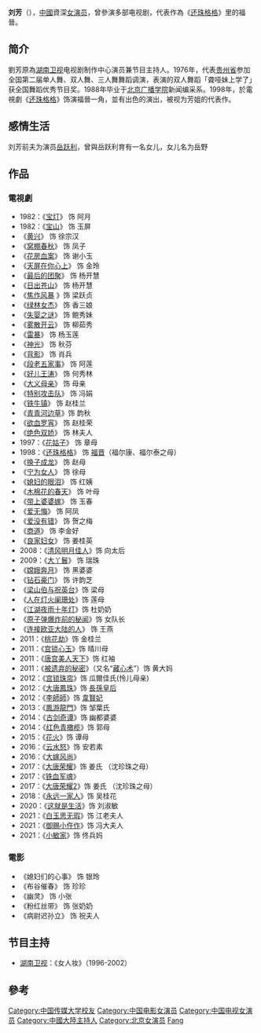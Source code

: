 {{Otheruses|刘芳}}
{{BLP unsourced|time=2020-04-10T00:44:07+00:00}}
{{藝人         
| 姓名 = 刘芳
| 類型 = 女演員
| 圖片 = 
| 圖片尺寸 = 
| 圖片簡介 = 
| 原名 = 
| 羅馬拼音 = Liu Fang
| 綽號 = 芳姐、劉芳姐
| 國籍 = {{PRC}}
| 籍贯 = {{CHN}}[[北京|北京]]
| 民族 = [[漢族|漢族]]
| 出生日期 = {{birth_date_and_age|1960|7|10}}
| 出生地點 = {{CHN}}
| 配偶 = [[岳跃利|岳跃利]]（已离异）
| 教育程度 = [[北京广播学院|北京广播学院]]
| 音樂類型 = 
| 職業 = [[演員|演員]]、[[主持|主持]]
| 唱片公司 = 
| 經紀公司 = [[欢瑞世纪|欢瑞世纪]]
| 相關團體 = 
| 網站 = 
| 代表作 = 《[[還珠格格|還珠格格]]》<br>《[[宁为女人|宁为女人]]》<br>《[[爱没有错|爱没有错]]》
| imdb = 6814573
}}
'''刘芳'''（{{bd|1960年|7月10日}}），[[中國|中國]]資深[[女演员|女演员]]，曾參演多部电视剧，代表作為《[[还珠格格|还珠格格]]》里的福晉。

==简介==
劉芳原為[[湖南卫视|湖南卫视]]电视剧制作中心演员兼节目主持人。1976年，代表[[贵州省|贵州省]]参加全国第二届单人舞、双人舞、三人舞舞蹈调演，表演的双人舞蹈「聋哑妹上学了」获全国舞蹈优秀节目奖。1988年毕业于[[北京广播学院|北京广播学院]]新闻编采系。1998年，於電視劇《[[还珠格格|还珠格格]]》饰演福晉一角，並有出色的演出，被视为芳姐的代表作。

==感情生活==
刘芳前夫为演员[[岳跃利|岳跃利]]，曾與岳跃利育有一名女儿，女儿名为岳野

==作品==
===電視劇===
*1982：《[[宝灯|宝灯]]》 饰 阿月
*1982：《[[宝山_(電視劇)|宝山]]》 饰 玉屏
*《[[黄兴|黄兴]]》 饰 徐宗汉
*《[[窝棚春秋|窝棚春秋]]》 饰 凤子
*《[[花房血案|花房血案]]》 饰 谢小玉
*《[[天屏在你心上|天屏在你心上]]》 饰 金玲
*《[[最后的团聚|最后的团聚]]》 饰 杨开慧
*《[[日出苍山|日出苍山]]》 饰 杨开慧
*《[[焦作风暴|焦作风暴]] 》饰 梁跃贞
*《[[绿林女杰|绿林女杰]]》 饰 香三娘
*《[[失婴之谜|失婴之谜]]》 饰 鲍秀妹
*《[[雾散开云|雾散开云]]》 饰 柳茹秀
*《[[雷暴|雷暴]]》 饰 杨玉莲
*《[[神光|神光]]》 饰 秋芬
*《[[背影|背影]]》 饰 肖兵
*《[[段老五家事|段老五家事]]》 饰 阿莲
*《[[好儿王涛|好儿王涛]]》 饰 何秀林
*《[[大义母亲|大义母亲]]》 饰 母亲
*《[[特别攻击队|特别攻击队]]》 饰 冯娟
*《[[铁牛镇|铁牛镇]]》 饰 赵桂兰
*《[[青青河边草|青青河边草]]》饰 韵秋
*《[[欲血罗宵|欲血罗宵]]》 饰 赵桂荣
*《[[绝色双娇|绝色双娇]]》 饰 林夫人
*1997：《[[花姑子|花姑子]]》 饰 章母
*1998：《[[还珠格格|还珠格格]]》 饰 [[福晋|福晋]]（福尔康、福尔泰之母）
*《[[换子成龙|换子成龙]]》 饰 赵母
*《[[宁为女人|宁为女人]]》 饰 徐母
*《[[媳妇的眼泪|媳妇的眼泪]]》 饰 红姨
*《[[木棉花的春天|木棉花的春天]]》 饰 叶母
*《[[带上婆婆嫁|带上婆婆嫁]]》 饰 玉春
*《[[爱无悔|爱无悔]]》 饰 阿凤
*《[[爱没有错|爱没有错]]》 饰 贺之梅
*《[[商道|商道]]》 饰 李金好
*《[[良家妇女|良家妇女]]》 饰 姜桂英
*2008：《[[清风明月佳人|清风明月佳人]]》饰 向太后
*2009：《[[大丫鬟|大丫鬟]]》 饰 瑞珠
*《[[嫦娥奔月|嫦娥奔月]]》 饰 黑婆婆
*《[[钻石豪门|钻石豪门]]》 饰 许韵芝
*《[[梁山伯与祝英台|梁山伯与祝英台]]》饰 梁母
*《[[人在灯火阑珊处|人在灯火阑珊处]]》饰 莲母
*《[[江湖夜雨十年灯|江湖夜雨十年灯]]》饰 杜奶奶
*《[[原子弹爆炸前的秘闻|原子弹爆炸前的秘闻]]》饰 女队长
*《[[连接欧亚大陆的人|连接欧亚大陆的人]]》 饰 王燕
*2011：《[[桃花劫|桃花劫]]》饰 金桂兰
*2011：《[[宫锁心玉|宫锁心玉]]》饰 晴川母
*2011：《[[唐宫美人天下|唐宫美人天下]]》饰 红袖
*2011：《[[被遗弃的秘密|被遗弃的秘密]]》（又名“[[藏心术|藏心术]]”）饰 黄大妈
*2012：《[[宫锁珠帘|宫锁珠帘]]》饰 瓜爾佳氏(怜儿母亲)
*2012：《[[大唐鳳珠|大唐鳳珠]]》饰 [[長孫皇后|長孫皇后]]
*2012：《[[李師師_(電視劇)|李師師]]》饰 [[韋賢妃|韋賢妃]]
*2013：《[[鳳游龍門|鳳游龍門]]》饰 邹葉氏
*2014：《[[古剑奇谭|古剑奇谭]]》饰 幽都婆婆
*2014：《[[红色青橄榄|红色青橄榄]]》饰 郭母
*2015：《[[花火_(電視劇)|花火]]》饰 谭母
*2016：《[[云水怒_(電視劇)|云水怒]]》饰 安若素
*2016：《[[大嫁风尚|大嫁风尚]]》
*2017：《[[大唐荣耀|大唐荣耀]]》饰 姜氏 （沈珍珠之母）
*2017：《[[铁血军魂|铁血军魂]]》
*2017：《[[大唐荣耀|大唐荣耀2]]》饰 姜氏 （沈珍珠之母）
*2018：《[[永远一家人|永远一家人]]》饰 吴桂花
*2020：《[[这就是生活_(电视剧)|这就是生活]]》饰 刘淑敏
*2021：《[[白玉思无瑕|白玉思无瑕]]》饰 江老夫人
*2021：《[[御赐小仵作|御赐小仵作]]》饰 冯大夫人
*2021：《[[小敏家|小敏家]]》饰 佟兵妈

===電影===
*《媳妇们的心事》 饰 银玲
*《布谷催春》 饰 珍珍
*《幽灵》 饰 小张
*《粉红丝带》 饰 张奶奶
*《病尉迟孙立》 饰 祝夫人

==节目主持==
*[[湖南卫视|湖南卫视]]：《女人妆》（1996-2002）

==參考==
{{reflist}}

{{DEFAULTSORT:Liu fang}}
[[Category:中国传媒大学校友|Category:中国传媒大学校友]]
[[Category:中国电影女演员|Category:中国电影女演员]]
[[Category:中国电视女演员|Category:中国电视女演员]]
[[Category:中國大陸主持人|Category:中國大陸主持人]]
[[Category:北京女演员|Category:北京女演员]]
[[Category:刘姓|Fang]]
